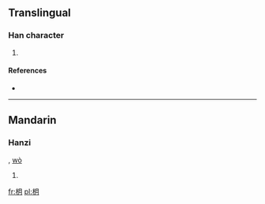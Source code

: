 ==Translingual==

===Han character===
{{Han char|rn=75|rad=木|as=04|sn=8|four=|canj=木月 (DB), X木月 (XDB)}}

# {{defn|Han|sort=木04}}

====References====
* {{Han ref|kx=0514.190|dkj=14521|dj=0902.050|hdz=21173.090|uh=6782|ud=26498}}

----

==Mandarin==

===Hanzi===
{{cmn-hanzi|pin=[[yuè]] ([[yue4]])|wg=yüeh<sup>4</sup>}}, [[wò]]
# {{defn|lang=cmn|sort=木04}}

[[fr:枂]]
[[pl:枂]]